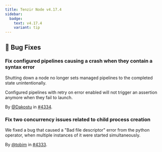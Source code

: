 ```yaml
---
title: Tenzir Node v4.17.4
sidebar:
  badge:
    text: v4.17.4
    variant: tip
---
```


## 🐛 Bug Fixes

### Fix configured pipelines causing a crash when they contain a syntax error

Shutting down a node no longer sets managed pipelines to the completed state
unintentionally.

Configured pipelines with retry on error enabled will not trigger an assertion
anymore when they fail to launch.

By [@Dakostu](https://github.com/Dakostu) in [#4334](https://github.com/tenzir/tenzir/pull/4334).

### Fix two concurrency issues related to child process creation

We fixed a bug that caused a "Bad file descriptor" error from the python
operator, when multiple instances of it were started simultaneously.

By [@tobim](https://github.com/tobim) in [#4333](https://github.com/tenzir/tenzir/pull/4333).

